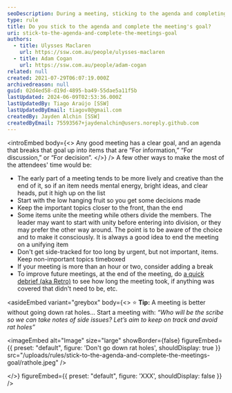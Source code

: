 ```yaml
---
seoDescription: During a meeting, sticking to the agenda and completing the goal requires careful planning, prioritization, and time management.
type: rule
title: Do you stick to the agenda and complete the meeting's goal?
uri: stick-to-the-agenda-and-complete-the-meetings-goal
authors:
  - title: Ulysses Maclaren
    url: https://ssw.com.au/people/ulysses-maclaren
  - title: Adam Cogan
    url: https://ssw.com.au/people/adam-cogan
related: null
created: 2021-07-29T06:07:19.000Z
archivedreason: null
guid: 02d4ed58-d19d-4895-ba49-55dae5a11f5b
lastUpdated: 2024-06-09T02:53:36.000Z
lastUpdatedBy: Tiago Araújo [SSW]
lastUpdatedByEmail: tiagov8@gmail.com
createdBy: Jayden Alchin [SSW]
createdByEmail: 75593567+jaydenalchin@users.noreply.github.com
---
```


<introEmbed
  body={<>
Any good meeting has a clear goal, and an agenda that breaks that goal up into items that are “For information,” “For discussion,” or “For decision”.
  </>}
/>
A few other ways to make the most of the attendees' time would be:

- The early part of a meeting tends to be more lively and creative than the end of it, so if an item needs mental energy, bright ideas, and clear heads, put it high up on the list
- Start with the low hanging fruit so you get some decisions made
- Keep the important topics closer to the front, than the end
- Some items unite the meeting while others divide the members. The leader may want to start with unity before entering into division, or they may prefer the other way around. The point is to be aware of the choice and to make it consciously. It is always a good idea to end the meeting on a unifying item
- Don't get side-tracked for too long by urgent, but not important, items. Keep non-important topics timeboxed
- If your meeting is more than an hour or two, consider adding a break
- To improve future meetings, at the end of the meeting, do [a quick debrief (aka Retro)](/do-a-retrospective) to see how long the meeting took, if anything was covered that didn't need to be, etc.

<asideEmbed
  variant="greybox"
  body={<>
    ⭐ **Tip:** A meeting is better without going down rat holes... Start a meeting with:
_“Who will be the scribe so we can take notes of side issues? Let’s aim to keep on track and avoid rat holes”_


<imageEmbed
  alt="Image"
  size="large"
  showBorder={false}
  figureEmbed={{
    preset: "default",
    figure: 'Don\'t go down rat holes',
    shouldDisplay: true
  }}
  src="/uploads/rules/stick-to-the-agenda-and-complete-the-meetings-goal/rathole.jpeg"
/>

  </>}
  figureEmbed={{
    preset: "default",
    figure: 'XXX',
    shouldDisplay: false
  }}
/>
